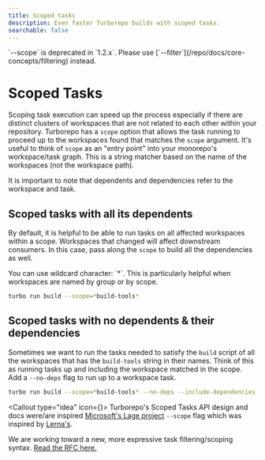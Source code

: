 ```yaml
---
title: Scoped tasks
description: Even faster Turborepo builds with scoped tasks.
searchable: false
---
```



<Callout type="error">
  `--scope` is deprecated in `1.2.x`. Please use
  [`--filter`](/repo/docs/core-concepts/filtering) instead.
</Callout>

# Scoped Tasks

Scoping task execution can speed up the process especially if there are distinct clusters of workspaces that are not related to each other within your repository. Turborepo has a `scope` option that allows the task running to proceed up to the workspaces found that matches the `scope` argument. It's useful to think of `scope` as an "entry point" into your monorepo's workspace/task graph. This is a string matcher based on the name of the workspaces (not the workspace path).

<Callout type="info">
  It is important to note that dependents and dependencies refer to the
  workspace and task.
</Callout>

## Scoped tasks with all its dependents

By default, it is helpful to be able to run tasks on all affected workspaces within a scope. Workspaces that changed will affect downstream consumers. In this case, pass along the `scope` to build all the dependencies as well.

<Callout type="info">
  You can use wildcard character: `*`. This is particularly helpful when
  workspaces are named by group or by scope.
</Callout>

```sh
turbo run build --scope=*build-tools*
```

## Scoped tasks with no dependents & their dependencies

Sometimes we want to run the tasks needed to satisfy the `build` script of all the workspaces that has the `build-tools` string in their names. Think of this as running tasks up and including the workspace matched in the scope. Add a `--no-deps` flag to run up to a workspace task.

```sh
turbo run build --scope=*build-tools* --no-deps --include-dependencies
```

<Callout type="idea" icon={<HeartIcon className="h-5 w-5 text-gray-400" aria-hidden="true" />}>
Turborepo's Scoped Tasks API design and docs were/are inspired [Microsoft's Lage project](https://microsoft.github.io/lage/docs/Guide/scopes#scoped-builds-with-all-its-dependents) `--scope` flag which was inspired by [Lerna's](https://github.com/lerna/lerna/tree/main/commands/run#readme).

We are working toward a new, more expressive task filtering/scoping syntax. [Read the RFC here.](https://github.com/vercel/turbo/discussions/105)

</Callout>
